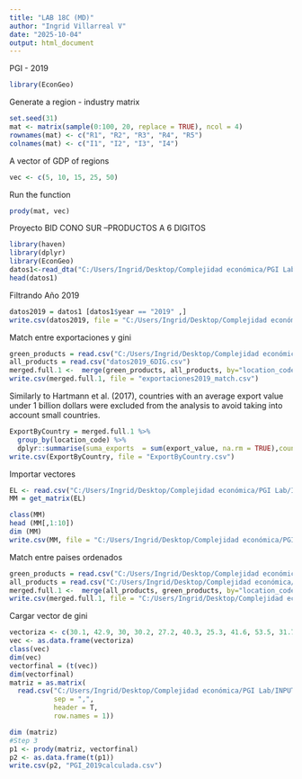 ```yaml
---
title: "LAB 18C (MD)"
author: "Ingrid Villarreal V"
date: "2025-10-04"
output: html_document
---
```


PGI - 2019
```r
library(EconGeo)
```

Generate a region - industry matrix
```r
set.seed(31)
mat <- matrix(sample(0:100, 20, replace = TRUE), ncol = 4)
rownames(mat) <- c("R1", "R2", "R3", "R4", "R5")
colnames(mat) <- c("I1", "I2", "I3", "I4")
```

A vector of GDP of regions
```r
vec <- c(5, 10, 15, 25, 50)
```

Run the function
```r
prody(mat, vec)
```

Proyecto BID CONO SUR --PRODUCTOS A 6 DIGITOS
```r
library(haven)
library(dplyr)
library(EconGeo)
datos1<-read_dta("C:/Users/Ingrid/Desktop/Complejidad económica/PGI Lab/INPUTS/country_hsproduct6digit_year.dta")
head(datos1)
```

Filtrando Año 2019
```r
datos2019 = datos1 [datos1$year == "2019" ,]
write.csv(datos2019, file = "C:/Users/Ingrid/Desktop/Complejidad económica/PGI Lab/INPUTS/datos2019_6DIG.csv") 
```

Match entre exportaciones y gini
```r
green_products = read.csv("C:/Users/Ingrid/Desktop/Complejidad económica/PGI Lab/INPUTS/GINI_2019_F.csv")
all_products = read.csv("datos2019_6DIG.csv")
merged.full.1 <-  merge(green_products, all_products, by="location_code", all.x= T)
write.csv(merged.full.1, file = "exportaciones2019_match.csv")
```

Similarly to Hartmann et al. (2017), countries with an average export value under 1 billion dollars were excluded from the analysis to avoid taking into account small countries.
```r
ExportByCountry = merged.full.1 %>%                                  
  group_by(location_code) %>% 
  dplyr::summarise(suma_exports  = sum(export_value, na.rm = TRUE),count= n())
write.csv(ExportByCountry, file = "ExportByCountry.csv")
```

Importar vectores
```r
EL <- read.csv("C:/Users/Ingrid/Desktop/Complejidad económica/PGI Lab/INPUTS/exportadores.csv")
MM = get_matrix(EL)

class(MM)
head (MM[,1:10])
dim (MM)
write.csv(MM, file = "C:/Users/Ingrid/Desktop/Complejidad económica/PGI Lab/INPUTS/MatrizExportadores.csv")
```

Match entre paises ordenados
```r
green_products = read.csv("C:/Users/Ingrid/Desktop/Complejidad económica/PGI Lab/INPUTS/GINI_2019_F.csv")
all_products = read.csv("C:/Users/Ingrid/Desktop/Complejidad económica/PGI Lab/INPUTS/id_orden.csv")
merged.full.1 <-  merge(all_products, green_products, by="location_code", all.x= T)
write.csv(merged.full.1, file = "C:/Users/Ingrid/Desktop/Complejidad económica/PGI Lab/INPUTS/ordendelgini.csv")
```

Cargar vector de gini
```r
vectoriza <- c(30.1, 42.9, 30, 30.2, 27.2, 40.3, 25.3, 41.6, 53.5, 31.7, 38.2, 51.3, 48.2, 31.2, 25.3, 31.7, 27.7, 41.9, 45.7, 31.9, 34.3, 30.8, 27.7, 30.7, 31.2, 32.8, 35.9, 33.1, 48.2, 28.9, 30, 37.6, 35, 30.8, 40.9, 34.6, 29.7, 37.7, 35.3, 34.2, 34.5, 26, 29.3, 35.5, 33.5, 31, 50.5, 38.5, 29.2, 27.7, 49.8, 41.6, 28.8, 32.8, 45.7, 34.8, 37.7, 38.8, 34.5, 23.2, 24.4, 29.3, 34.9, 41.9, 42.7, 26.6, 39.7, 41.5, 50.3)
vec <- as.data.frame(vectoriza)
class(vec)
dim(vec)
vectorfinal = (t(vec))
dim(vectorfinal)
matriz = as.matrix(
  read.csv("C:/Users/Ingrid/Desktop/Complejidad económica/PGI Lab/INPUTS/MatrizExportadores2.csv", 
           sep = ",", 
           header = T, 
           row.names = 1))

dim (matriz)
#Step 3 
p1 <- prody(matriz, vectorfinal)
p2 <- as.data.frame(t(p1))
write.csv(p2, "PGI_2019calculada.csv")
```

